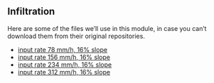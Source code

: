 ## Infiltration

Here are some of the files we'll use in this module, in case you can't download them from their original repositories.

* [input rate 78 mm/h, 16% slope](/archive/data/input_rate_078mm_per_h_16percent_slope.csv)
* [input rate 156 mm/h, 16% slope](/archive/data/input_rate_156mm_per_h_16percent_slope.csv)
* [input rate 234 mm/h, 16% slope](/archive/data/input_rate_234mm_per_h_16percent_slope.csv)
* [input rate 312 mm/h, 16% slope](/archive/data/input_rate_312mm_per_h_16percent_slope.csv)
